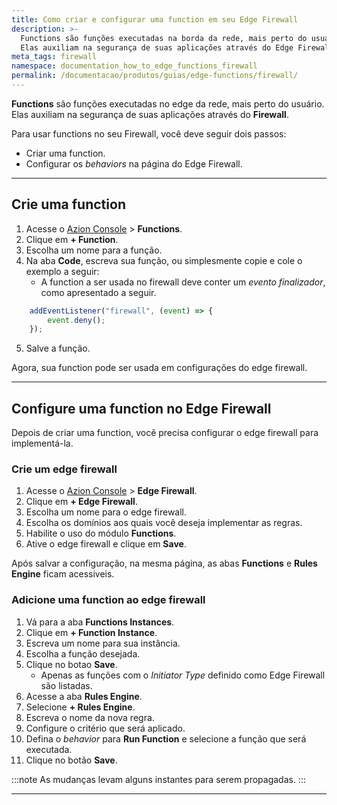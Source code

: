 ```yaml
---
title: Como criar e configurar uma function em seu Edge Firewall
description: >-
  Functions são funções executadas na borda da rede, mais perto do usuário.
  Elas auxiliam na segurança de suas aplicações através do Edge Firewall.
meta_tags: firewall
namespace: documentation_how_to_edge_functions_firewall
permalink: /documentacao/produtos/guias/edge-functions/firewall/
---
```


**Functions** são funções executadas no edge da rede, mais perto do usuário. Elas auxiliam na segurança de suas aplicações através do **Firewall**.

Para usar functions no seu Firewall, você deve seguir dois passos: 

- Criar uma function.
- Configurar os *behaviors* na página do Edge Firewall.

---

## Crie uma function

1. Acesse o [Azion Console](/pt-br/documentacao/produtos/guias/como-acessar-o-azion-console/) > **Functions**.
2. Clique em **+ Function**.
3. Escolha um nome para a função.
4. Na aba **Code**, escreva sua função, ou simplesmente copie e cole o exemplo a seguir: 
    - A function a ser usada no firewall deve conter um *evento finalizador*, como apresentado a seguir.

```js
    addEventListener("firewall", (event) => {
        event.deny();
    });
```

5. Salve a função.

Agora, sua function pode ser usada em configurações do edge firewall.

---

## Configure uma function no Edge Firewall

Depois de criar uma function, você precisa configurar o edge firewall para implementá-la.

### Crie um edge firewall

1. Acesse o [Azion Console](/pt-br/documentacao/produtos/guias/como-acessar-o-azion-console/) > **Edge Firewall**.
2. Clique em **+ Edge Firewall**.
3. Escolha um nome para o edge firewall.
4. Escolha os domínios aos quais você deseja implementar as regras.
5. Habilite o uso do módulo **Functions**.
6. Ative o edge firewall e clique em **Save**.

Após salvar a configuração, na mesma página, as abas **Functions** e **Rules Engine** ficam acessiveis.

### Adicione uma function ao edge firewall

1. Vá para a aba **Functions Instances**.
2. Clique em **+ Function Instance**.
3. Escreva um nome para sua instância.
4. Escolha a função desejada.
5. Clique no botao **Save**.
    - Apenas as funções com o *Initiator Type* definido como Edge Firewall são listadas.
6. Acesse a aba **Rules Engine**.
7. Selecione **+ Rules Engine**.
8. Escreva o nome da nova regra.
9. Configure o critério que será aplicado.
10. Defina o *behavior* para **Run Function** e selecione a função que será executada.
11. Clique no botão **Save**.

:::note
As mudanças levam alguns instantes para serem propagadas.
:::

---
